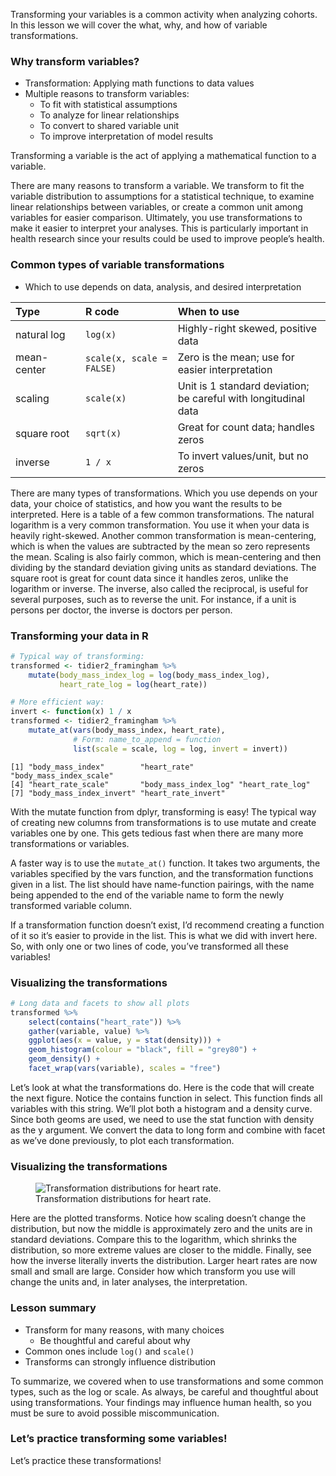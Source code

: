 
Transforming your variables is a common activity when analyzing cohorts. In this
lesson we will cover the what, why, and how of variable transformations.

### Why transform variables?

- Transformation: Applying math functions to data values 
- Multiple reasons to transform variables: 
    - To fit with statistical assumptions
    - To analyze for linear relationships
    - To convert to shared variable unit
    - To improve interpretation of model results

Transforming a variable is the act of applying a mathematical function to a variable. 

There are many reasons to transform a variable. We transform to fit the variable
distribution to assumptions for a statistical technique, to examine linear
relationships between variables, or create a common unit among variables for
easier comparison. Ultimately, you use transformations to make it easier to
interpret your analyses. This is particularly important in health research since
your results could be used to improve people's health.

### Common types of variable transformations

- Which to use depends on data, analysis, and desired interpretation 

| Type | R code | When to use |
|:-----|:-------|:------------|
| natural log | `log(x)` | Highly-right skewed, positive data |
| mean-center | `scale(x, scale = FALSE)` | Zero is the mean; use for easier interpretation |
| scaling | `scale(x)` | Unit is 1 standard deviation; be careful with longitudinal data |
| square root | `sqrt(x)` | Great for count data; handles zeros |
| inverse |`1 / x`| To invert values/unit, but no zeros | 

There are many types of transformations. Which you use depends on your data,
your choice of statistics, and how you want the results to be interpreted. Here
is a table of a few common transformations. The natural logarithm is a very
common transformation. You use it when your data is heavily right-skewed.
Another common transformation is mean-centering, which is when the values are
subtracted by the mean so zero represents the mean. Scaling is also fairly
common, which is mean-centering and then dividing by the standard deviation
giving units as standard deviations. The square root is great for count data
since it handles zeros, unlike the logarithm or inverse. The inverse, also
called the reciprocal, is useful for several purposes, such as to reverse the
unit. For instance, if a unit is persons per doctor, the inverse is doctors per
person.

### Transforming your data in R

``` r
# Typical way of transforming:
transformed <- tidier2_framingham %>%
    mutate(body_mass_index_log = log(body_mass_index_log),
           heart_rate_log = log(heart_rate))
```

``` r
# More efficient way:
invert <- function(x) 1 / x
transformed <- tidier2_framingham %>%
    mutate_at(vars(body_mass_index, heart_rate),
    		  # Form: name_to_append = function
              list(scale = scale, log = log, invert = invert))
```

```
[1] "body_mass_index"        "heart_rate"          "body_mass_index_scale" 
[4] "heart_rate_scale"       "body_mass_index_log" "heart_rate_log"        
[7] "body_mass_index_invert" "heart_rate_invert"     
```

With the mutate function from dplyr, transforming is easy! The typical way of
creating new columns from transformations is to use mutate and create variables
one by one. This gets tedious fast when there are many more transformations or
variables.

A faster way is to use the `mutate_at()` function. It takes two
arguments, the variables specified by the vars function, and the transformation
functions given in a list. The list should have name-function pairings, with the
name being appended to the end of the variable name to form the newly
transformed variable column.

If a transformation function doesn't exist, I'd recommend creating a function of
it so it's easier to provide in the list. This is what we did with invert here.
So, with only one or two lines of code, you've transformed all these variables!

### Visualizing the transformations

``` r
# Long data and facets to show all plots
transformed %>%
    select(contains("heart_rate")) %>%
    gather(variable, value) %>%
    ggplot(aes(x = value, y = stat(density))) +
    geom_histogram(colour = "black", fill = "grey80") +
    geom_density() +
    facet_wrap(vars(variable), scales = "free")
```

Let's look at what the transformations do. Here is the code that will create the
next figure. Notice the contains function in select. This function finds all
variables with this string. We'll plot both a histogram and a density curve.
Since both geoms are used, we need to use the stat function with density as the
y argument. We convert the data to long form and combine with facet as we've
done previously, to plot each transformation.

### Visualizing the transformations

![Transformation distributions for heart rate.](images/ch2-v3-transform-hr.png)

Here are the plotted transforms. Notice how scaling doesn't change the
distribution, but now the middle is approximately zero and the units are in
standard deviations. Compare this to the logarithm, which shrinks the
distribution, so more extreme values are closer to the middle. Finally, see how
the inverse literally inverts the distribution. Larger heart rates are now small
and small are large. Consider how which transform you use will change the units
and, in later analyses, the interpretation.

### Lesson summary

- Transform for many reasons, with many choices
    - Be thoughtful and careful about why
- Common ones include `log()` and `scale()`
- Transforms can strongly influence distribution

To summarize, we covered when to use transformations and some common types, such
as the log or scale. As always, be careful and thoughtful about using
transformations. Your findings may influence human health, so you must be sure
to avoid possible miscommunication.

### Let's practice transforming some variables!

Let's practice these transformations!
